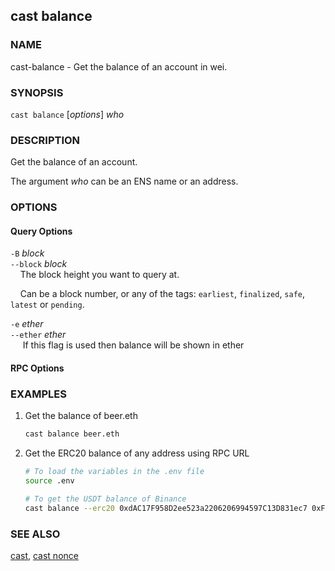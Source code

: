 
## cast balance

### NAME

cast-balance - Get the balance of an account in wei.

### SYNOPSIS

`cast balance` [*options*] _who_

### DESCRIPTION

Get the balance of an account.

The argument _who_ can be an ENS name or an address.

### OPTIONS

#### Query Options

`-B` _block_  
`--block` _block_  
&nbsp;&nbsp;&nbsp;&nbsp;The block height you want to query at.

&nbsp;&nbsp;&nbsp;&nbsp;Can be a block number, or any of the tags: `earliest`, `finalized`, `safe`, `latest` or `pending`.

`-e` _ether_  
`--ether` _ether_  
&nbsp;&nbsp;&nbsp;&nbsp; If this flag is used then balance will be shown in ether

#### RPC Options

<RpcUrlOption />

<CommonOptions />

### EXAMPLES

1. Get the balance of beer.eth
   ```sh
   cast balance beer.eth
   ```
2. Get the ERC20 balance of any address using RPC URL

   ```sh
   # To load the variables in the .env file
   source .env

   # To get the USDT balance of Binance
   cast balance --erc20 0xdAC17F958D2ee523a2206206994597C13D831ec7 0xF977814e90dA44bFA03b6295A0616a897441aceC --rpc-url $MAINNET_RPC_URL
   ```

### SEE ALSO

[cast](/reference/cast/cast.mdx), [cast nonce](/reference/cast/cast-nonce.mdx)
